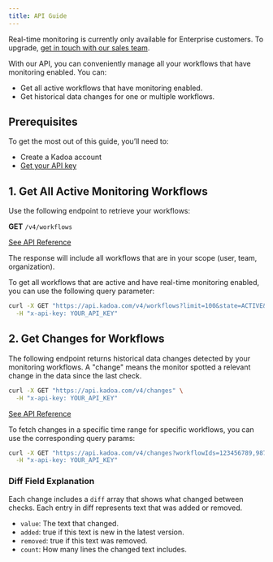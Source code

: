 ```yaml
---
title: API Guide
---
```


<Note>Real-time monitoring is currently only available for Enterprise customers. To upgrade, [get
    in touch with our sales team](https://www.kadoa.com/contact?type=sales).</Note>

With our API, you can conveniently manage all your workflows that have monitoring enabled. You can:

- Get all active workflows that have monitoring enabled.
- Get historical data changes for one or multiple workflows.


## Prerequisites
To get the most out of this guide, you’ll need to:
- Create a Kadoa account
- [Get your API key](/api-reference/introduction)

## 1. Get All Active Monitoring Workflows

Use the following endpoint to retrieve your workflows:

**GET** `/v4/workflows`

[See API Reference](/api-reference/workflows/get-all-workflows)

The response will include all workflows that are in your scope (user, team, organization).

To get all workflows that are active and have real-time monitoring enabled, you can use the following query parameter:

```bash
curl -X GET "https://api.kadoa.com/v4/workflows?limit=100&state=ACTIVE&monitoring=true&updateInterval=REAL_TIME" \
  -H "x-api-key: YOUR_API_KEY"
```

## 2. Get Changes for Workflows

The following endpoint returns historical data changes detected by your monitoring workflows. A "change" means the monitor spotted a relevant change in the data since the last check.

```bash
curl -X GET "https://api.kadoa.com/v4/changes" \
  -H "x-api-key: YOUR_API_KEY"
```

[See API Reference](/api-reference/monitoring/get-all-changes)

To fetch changes in a specific time range for specific workflows, you can use the corresponding query params:

```bash
curl -X GET "https://api.kadoa.com/v4/changes?workflowIds=123456789,987654321&startDate=2024-11-01T00:00:00Z&endDate=2024-11-30T23:59:59Z" \
  -H "x-api-key: YOUR_API_KEY"
```

### Diff Field Explanation
Each change includes a `diff` array that shows what changed between checks. Each entry in diff represents text that was added or removed.

- `value`: The text that changed.
- `added`: true if this text is new in the latest version.
- `removed`: true if this text was removed.
- `count`: How many lines the changed text includes.

